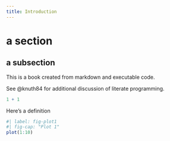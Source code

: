 ```yaml
---
title: Introduction
---
```


# a section

## a subsection

This is a book created from markdown and executable code.

See @knuth84 for additional discussion of literate programming.

```r
1 + 1
```

:::{#def-at-start}

Here's a definition

:::

```r
#| label: fig-plot1
#| fig-cap: "Plot 1"
plot(1:10)
```

